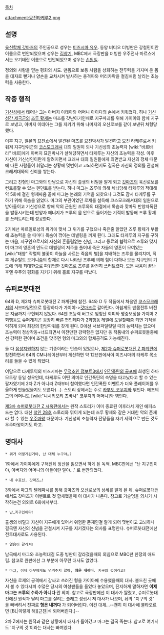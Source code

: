 [[목차]]

attachment:묘진타케루2.png

== 설명 ==
[[육신합체 갓마즈]]의 주인공으로 성우는 [[미즈시마 유우]].
동양 비디오 더빙판은 강철민이란 이름으로 번안되었으며 성우는 [[김창기]], MBC에서 극장판을 더빙한 우주전사 마르스에서는 오기태란 이름으로 번안되었으며 성우는 [[손원일]].

정의와 사랑을 믿는 평화의 사도. 맨몸으로 보통 사람을 상회하는 전투력을 가지며 온 몸을 대자로 뻗거나 양손을 교차시켜 발사하는 충격파와 머리카락을 철침처럼 날리는 초능력을 사용한다. 

== 작중 행적 ==
[[기신]]성에서 태어난 그는 아버지 이데아와 어머니 아이다의 손에서 키워졌다. 허나 [[기신성간 제국군]]의 [[즈루 황제]]는 마즈를 갓난아기인채로 지구파괴를 위해 가이야와 함께 지구로 보냈고, 아버지 이데아는 그를 지키기 위해 나머지의 오신로보를 같이 보낸뒤 처형당했다. 

이후 지구, 일본의 묘진쇼에서 발견된 마즈를 묘진박사가 발견하고 묘진 타케루로서 키워져 지구방위군의 [[코스모크래셔]] 대의 일원이 되나 기신성의 초능력자 [wiki:"바르바라" 바르]에게 아버지 묘진박사가 살해당하면서 타케루는 자신의 초능력을 각성. 이후 자신이 기신성인이란게 알려지면서 크래셔 대의 일원들에게 외면받고 자신의 정체 때문에 다른 사람들이 휘말리는 상황에 몇번이고 고뇌하면서도 결국은 자신의 정의를 관철해 크래셔대와의 신뢰를 쌓는다.

그리고 친형인 마그와의 만남으로 자신의 출생의 비밀을 알게 되고 [[갓마즈]]의 육신로보를 컨트롤할 수 있는 펜던트를 받는다. 허나 마그는 즈루에 의해 세뇌당해 타케루와 적대해 약 5화에 걸친 형제싸움 끝에 마그는 본래의 기억을 되찾으나 그것도 잠시 타케루를 구하기 위해 목숨을 잃었다. 마그의 부관이었던 로제를 설득해 코스모크래셔대의 일원으로 받아들이고 기신성으로 향해 악의 근원인 즈루와의 대결에서 목숨과 맞마꿔 반양자폭탄을 발동시키는데 반양자 에너지가 즈루의 몸 안으로 들어가는 기적이 발동해 즈루 황제를 쓰러트리는데 성공한다.

2기에선 마르멜로성의 위기에 맞서 그 위기를 구했으나 죽은줄 알았던 즈루 황제가 부활해 초능력을 쓸 때마다 목숨이 깎이는 데빌링을 끼게 된다. 그래도 타케루의 지구를 구하는 마음, 지구인으로서의 자신의 흔들림없는 신념, 그리고 동료의 협력으로 즈루와 맞서며 마그의 영혼의 인도로 데빌링의 저주를 풀어내 죽은 자들의 영혼이 모여있는 [wiki:"태양" 작렬의 불꽃이 하늘을 사르는 죽음의 별]을 지배하는 즈루를 물리치며, 직후 게슈탈트 오거니즘의 합체로 다시 나타난 즈루에 의해 힘이 다하나 모든 지구인의 기도에 의해 최대한으로 파워업한 갓마즈로 즈루를 완전히 쓰러트렸다. 모든 싸움이 끝난 후엔 우주의 평화를 지키기 위해 홀로 지구를 떠났다.

== 슈퍼로봇대전 ==
64와 D, 제2차 슈퍼로봇대전 Z 파계편에 참전. 64와 D 두 작품에서 처음엔 [[코스모크래셔]]의 서브파일럿으로 등장하다가 가이야->[[갓마즈]]로 갈아탄다. 아쉽게도 맨몸전투 버전은 지금까지 구현되지 않았다.
64땐 초능력 버그로 엄청난 회피와 명중보정을 가지며 2회행동도 슈퍼계치곤 굉장히 빠른 편인데다가 2회행동 레벨에 도달할때쯤 되면 기적을 익히게 되며 최강의 한방파워를 갖게 된다. D에선 서브파일럿일 때의 능력치는 없으며 초능력이 정상작동+너프되면서 이전만한 강력함은 없지만 동 작품내의 슈퍼로봇들중에선 강력한 편이며 조건을 맞추면 형의 마그와의 합체공격도 가능해진다.

둘 다 [[음성지원]]하지 않는 기종이라는 안습이 있었으나, [[제2차 슈퍼로봇대전 Z 파계편]]에 참전하면서 64의 CM나레이션부터 계산하면 약 12년만에서야 미즈시마의 타케루 목소리를 들을 수 있게 되었다.

여담으로 타케루역의 미즈시마는 [[무적초인 점보트3]]에서 [[인간폭탄의 공포]]에 희생된 하마모토랑 동일 성우인데, 타케루도 어떤 의미로 인간폭탄의 숙명을 타고났다고 할 수 있는 팔자였기에 2차 Z가 아니라 Z때부터 참여했다면 인간폭탄 이벤트가 더욱 플레이어를 우울하게 만들었을지도 모른다(…). 스토리 상에서는 주로 [[카부토 코우지]]와 엮인다. 애초의 그의 어머니도 [wiki:"니시키오리 츠바사" 코우지의 어머니]와 엮인다. 

[[제3차 슈퍼로봇대전 Z 시옥편]]에서는 원작 스토리가 이미 종료된 이후라서 개인 에피소드는 없다. 대신 [[철인 28호]] 스토리와 엮이게 되는데 즈루 황제와 같은 거대한 악의 존재라 할 수 있는 [[우주마왕]] 때문이다. 기신성의 초능력자 잔당들을 자기 세력으로 만든 것도 우주마왕이기도 하고.

== 명대사 ==
 * 뭐가 어떻게된거야, 난 대체 누구야…?
1화에서 가이야에게 구해진뒤 정신을 잃으면서 하게 된 독백. MBC판에선 "난 지구인이야, 아버지와 어머니의 아들이란 말야…" 로 번안되었다.
 * 내 수호신, 갓마즈…!
3화에서 마그의 텔레파시를 통해 갓마즈와 오신로보의 상세를 알게 된 뒤. 슈퍼로봇대전에서도 갓마즈가 이벤트로 첫 합체했을때 이 대사가 나온다. 참고로 기술명을 외치기 시작하는건 의외로 6화에서부터.
 * 난…지구인이다!
출생의 비밀과 자신이 지구에게 있어서 위험한 존재인걸 알게 되어 몇번이고 고뇌하나 결국엔 자신의 신념을 관철시켜 지구를 지키겠다는 의사를 표명한다. 슈퍼로봇대전에선 전투대사로도 사용된다.
 * 얼음이 갈라져!
남극에서 마그와 초능력대결 도중 빙판이 갈라졌을때의 외침으로 MBC판 한정의 애드립. 참고로 원판에선 그 부분에 아무런 대사도 없었다.
 * 마그, 이제 아무에게도 넘겨주지 않아, '''형은 내꺼다.''' 지구의 것이라고!
자신을 로제의 공격에서 감싸고 쓰러진 형을 가이아에 수용했을때의 대사. 볼드친 곳에서 볼 수 있다시피 수많은 당시의 여성팬들을 들었다 놓았으며, 진지하게 말하자면 '''이제 마그는 즈루의 수하가 아니다''' 란 의미. 참고로 극장판에선 이 대사가 짤렸고, 슈퍼로봇대전에선 원작과 달리 마그를 살리는 플래그 성립시 저 대사가 나오며, 뒤의 "지구의 것" 을 빼버려서 진짜로 '''형은 내꺼다''' 가 되어버린다. 이건 대체…--괜히 이 대사에 불타오르면 [BL|이렇게 해][근친|석 되어버린다.]--

2차 Z에서는 원작과 같은 상황에서 대사가 들어갔고 마그는 결국 죽는다. 참고로 여기서도 '지구의 것'이라는 대사는 빠져있다.
